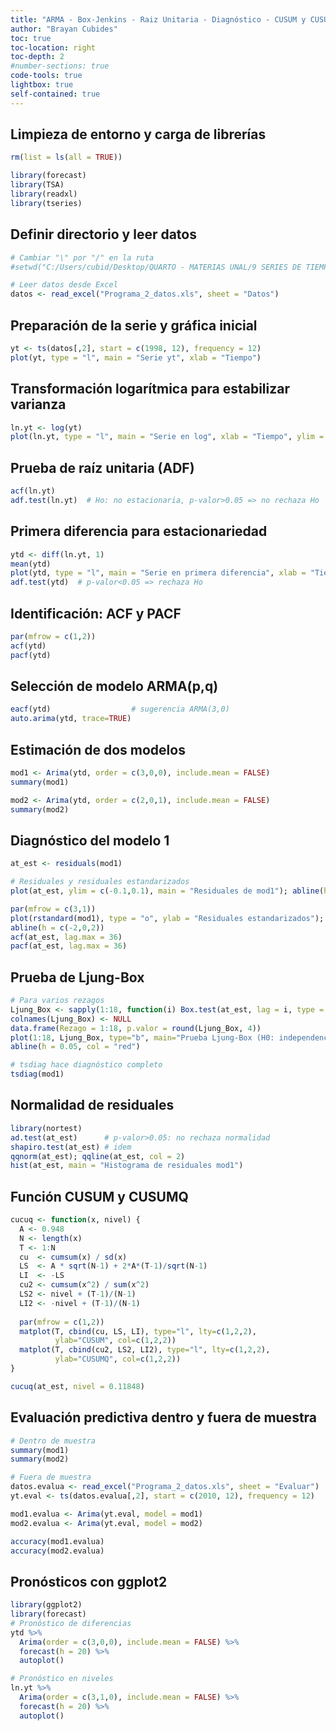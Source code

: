 ```yaml
---
title: "ARMA - Box-Jenkins - Raiz Unitaria - Diagnóstico - CUSUM y CUSUMQ"
author: "Brayan Cubides"
toc: true
toc-location: right
toc-depth: 2
#number-sections: true
code-tools: true
lightbox: true
self-contained: true   
---
```


## Limpieza de entorno y carga de librerías

```r
rm(list = ls(all = TRUE))

library(forecast)
library(TSA)
library(readxl)
library(tseries)
```

## Definir directorio y leer datos

```r
# Cambiar "\" por "/" en la ruta
#setwd("C:/Users/cubid/Desktop/QUARTO - MATERIAS UNAL/9 SERIES DE TIEMPO/Lesson04")

# Leer datos desde Excel
datos <- read_excel("Programa_2_datos.xls", sheet = "Datos")
```

## Preparación de la serie y gráfica inicial

```r
yt <- ts(datos[,2], start = c(1998, 12), frequency = 12)
plot(yt, type = "l", main = "Serie yt", xlab = "Tiempo")
```

## Transformación logarítmica para estabilizar varianza

```r
ln.yt <- log(yt)
plot(ln.yt, type = "l", main = "Serie en log", xlab = "Tiempo", ylim = c(3.5,5))
```

## Prueba de raíz unitaria (ADF)

```r
acf(ln.yt)
adf.test(ln.yt)  # Ho: no estacionaria, p-valor>0.05 => no rechaza Ho
```

## Primera diferencia para estacionariedad

```r
ytd <- diff(ln.yt, 1)
mean(ytd)
plot(ytd, type = "l", main = "Serie en primera diferencia", xlab = "Tiempo", ylim = c(-0.08,0.08))
adf.test(ytd)  # p-valor<0.05 => rechaza Ho
```

## Identificación: ACF y PACF

```r
par(mfrow = c(1,2))
acf(ytd)
pacf(ytd)
```

## Selección de modelo ARMA(p,q)

```r
eacf(ytd)                  # sugerencia ARMA(3,0)
auto.arima(ytd, trace=TRUE)
```

## Estimación de dos modelos

```r
mod1 <- Arima(ytd, order = c(3,0,0), include.mean = FALSE)
summary(mod1)

mod2 <- Arima(ytd, order = c(2,0,1), include.mean = FALSE)
summary(mod2)
```

## Diagnóstico del modelo 1

```r
at_est <- residuals(mod1)

# Residuales y residuales estandarizados
plot(at_est, ylim = c(-0.1,0.1), main = "Residuales de mod1"); abline(h=0)

par(mfrow = c(3,1))
plot(rstandard(mod1), type = "o", ylab = "Residuales estandarizados"); 
abline(h = c(-2,0,2))
acf(at_est, lag.max = 36)
pacf(at_est, lag.max = 36)
```

## Prueba de Ljung-Box

```r
# Para varios rezagos
Ljung_Box <- sapply(1:18, function(i) Box.test(at_est, lag = i, type = "Ljung")$p.value)
colnames(Ljung_Box) <- NULL
data.frame(Rezago = 1:18, p.valor = round(Ljung_Box, 4))
plot(1:18, Ljung_Box, type="b", main="Prueba Ljung-Box (H0: independencia)", ylim=c(0,1))
abline(h = 0.05, col = "red")
```

```r
# tsdiag hace diagnóstico completo
tsdiag(mod1)
```

## Normalidad de residuales

```r
library(nortest)
ad.test(at_est)      # p-valor>0.05: no rechaza normalidad
shapiro.test(at_est) # idem
qqnorm(at_est); qqline(at_est, col = 2)
hist(at_est, main = "Histograma de residuales mod1")
```

## Función CUSUM y CUSUMQ

```r
cucuq <- function(x, nivel) {
  A <- 0.948
  N <- length(x)
  T <- 1:N
  cu  <- cumsum(x) / sd(x)
  LS  <- A * sqrt(N-1) + 2*A*(T-1)/sqrt(N-1)
  LI  <- -LS
  cu2 <- cumsum(x^2) / sum(x^2)
  LS2 <- nivel + (T-1)/(N-1)
  LI2 <- -nivel + (T-1)/(N-1)
  
  par(mfrow = c(1,2))
  matplot(T, cbind(cu, LS, LI), type="l", lty=c(1,2,2),
          ylab="CUSUM", col=c(1,2,2))
  matplot(T, cbind(cu2, LS2, LI2), type="l", lty=c(1,2,2),
          ylab="CUSUMQ", col=c(1,2,2))
}

cucuq(at_est, nivel = 0.11848)
```

## Evaluación predictiva dentro y fuera de muestra

```r
# Dentro de muestra
summary(mod1)
summary(mod2)

# Fuera de muestra
datos.evalua <- read_excel("Programa_2_datos.xls", sheet = "Evaluar")
yt.eval <- ts(datos.evalua[,2], start = c(2010, 12), frequency = 12)

mod1.evalua <- Arima(yt.eval, model = mod1)
mod2.evalua <- Arima(yt.eval, model = mod2)

accuracy(mod1.evalua)
accuracy(mod2.evalua)
```

## Pronósticos con ggplot2

```r
library(ggplot2)
library(forecast)
# Pronóstico de diferencias
ytd %>%
  Arima(order = c(3,0,0), include.mean = FALSE) %>%
  forecast(h = 20) %>%
  autoplot()

# Pronóstico en niveles
ln.yt %>%
  Arima(order = c(3,1,0), include.mean = FALSE) %>%
  forecast(h = 20) %>%
  autoplot()
```
